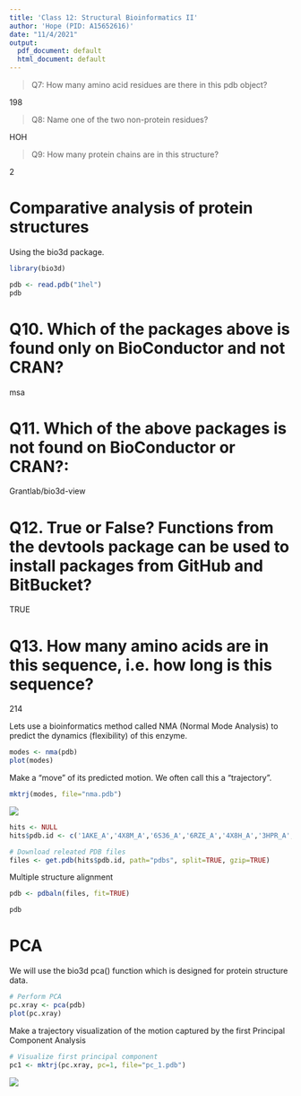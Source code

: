 ```yaml
---
title: 'Class 12: Structural Bioinformatics II'
author: 'Hope (PID: A15652616)'
date: "11/4/2021"
output:
  pdf_document: default
  html_document: default
---
```


> Q7: How many amino acid residues are there in this pdb object?

198

> Q8: Name one of the two non-protein residues?

HOH

> Q9: How many protein chains are in this structure?

2

# Comparative analysis of protein structures

Using the bio3d package.

```r
library(bio3d)

pdb <- read.pdb("1hel")
pdb 
```

# Q10. Which of the packages above is found only on BioConductor and not CRAN?

msa

# Q11. Which of the above packages is not found on BioConductor or CRAN?:

Grantlab/bio3d-view

# Q12. True or False? Functions from the devtools package can be used to install packages from GitHub and BitBucket?

TRUE

# Q13. How many amino acids are in this sequence, i.e. how long is this sequence?

214

Lets use a bioinformatics method called NMA (Normal Mode Analysis) to predict the dynamics (flexibility) of this enzyme.

```r
modes <- nma(pdb)
plot(modes) 
```

Make a "move" of its predicted motion. We often call this a "trajectory".

```r
mktrj(modes, file="nma.pdb")
```

![](BIMM%20143/bimm143_github/class11_bimm143/vmdscene.png)

```r
hits <- NULL
hits$pdb.id <- c('1AKE_A','4X8M_A','6S36_A','6RZE_A','4X8H_A','3HPR_A','1E4V_A','5EJE_A','1E4Y_A','3X2S_A','6HAP_A','6HAM_A','4K46_A','4NP6_A','3GMT_A','4PZL_A')
```

```r
# Download releated PDB files
files <- get.pdb(hits$pdb.id, path="pdbs", split=TRUE, gzip=TRUE)
```

Multiple structure alignment

```r
pdb <- pdbaln(files, fit=TRUE)
```

```r
pdb
```

# PCA

We will use the bio3d pca() function which is designed for protein structure data.

```r
# Perform PCA
pc.xray <- pca(pdb)
plot(pc.xray)
```

Make a trajectory visualization of the motion captured by the first Principal Component Analysis

```r
# Visualize first principal component
pc1 <- mktrj(pc.xray, pc=1, file="pc_1.pdb")
```

![](BIMM%20143/bimm143_github/class11_bimm143/pca1.png)
